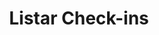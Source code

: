 ---
title: "Listar Check-ins"
api: "GET https://regis.app.byefive.com.br/rest/check-in"
description: "Lista check-ins dos profissionais com filtros"
---